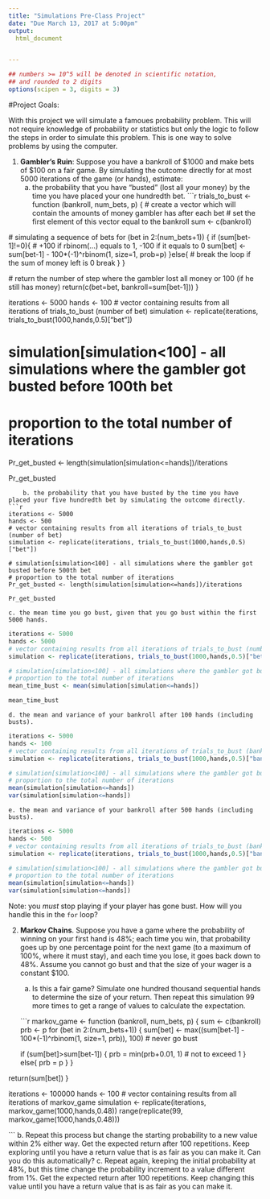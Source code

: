 ```yaml
---
title: "Simulations Pre-Class Project"
date: "Due March 13, 2017 at 5:00pm"
output:
  html_document


---
```


<style type="text/css">
.table {

    width: 80%;
    margin-left:10%; 
    margin-right:10%;
}
</style>
```r
## numbers >= 10^5 will be denoted in scientific notation,
## and rounded to 2 digits
options(scipen = 3, digits = 3)
```




#Project Goals:


With this project we will simulate a famoues probability problem. This will not require knowledge of probability or statistics but only the logic to follow the steps in order to simulate this problem. This is one way to solve problems by using the computer. 

 1. **Gambler's Ruin**: Suppose you have a bankroll of $1000 and make bets of $100 on a fair game. By simulating the outcome directly for at most 5000 iterations of the game (or hands), estimate:
    a. the probability that you have "busted" (lost all your money) by the time you have placed your one hundredth bet. 
```r

trials_to_bust <- function (bankroll, num_bets, p) {
  # create a vector which will contain the amounts of money gambler has after each bet 
  # set the first element of this vector equal to the bankroll
  sum <- c(bankroll)
  
  # simulating a sequence of bets
  for (bet in 2:(num_bets+1)) {
    if (sum[bet-1]!=0){
      # +100 if rbinom(...) equals to 1, -100 if it equals to 0
      sum[bet] <- sum[bet-1] - 100*(-1)^rbinom(1, size=1, prob=p) 
    }else{
      # break the loop if the sum of money left is 0
      break
    }
  }
  
  # return the number of step where the gambler lost all money or 100 (if he still has money)
  return(c(bet=bet, bankroll=sum[bet-1]))
}

iterations <- 5000
hands <- 100
# vector containing results from all iterations of trials_to_bust (number of bet)
simulation <- replicate(iterations, trials_to_bust(1000,hands,0.5)["bet"])

# simulation[simulation<100] - all simulations where the gambler got busted before 100th bet
# proportion to the total number of iterations
Pr_get_busted <- length(simulation[simulation<=hands])/iterations

Pr_get_busted
```
    b. the probability that you have busted by the time you have placed your five hundredth bet by simulating the outcome directly. 
```r
iterations <- 5000
hands <- 500
# vector containing results from all iterations of trials_to_bust (number of bet)
simulation <- replicate(iterations, trials_to_bust(1000,hands,0.5)["bet"])

# simulation[simulation<100] - all simulations where the gambler got busted before 500th bet
# proportion to the total number of iterations
Pr_get_busted <- length(simulation[simulation<=hands])/iterations

Pr_get_busted
```
    c. the mean time you go bust, given that you go bust within the first 5000 hands.
```r
iterations <- 5000
hands <- 5000
# vector containing results from all iterations of trials_to_bust (number of bet)
simulation <- replicate(iterations, trials_to_bust(1000,hands,0.5)["bet"])

# simulation[simulation<100] - all simulations where the gambler got busted before 100th bet
# proportion to the total number of iterations
mean_time_bust <- mean(simulation[simulation<=hands])

mean_time_bust
```
    d. the mean and variance of your bankroll after 100 hands (including busts).
```r
iterations <- 5000
hands <- 100
# vector containing results from all iterations of trials_to_bust (bankrolls)
simulation <- replicate(iterations, trials_to_bust(1000,hands,0.5)["bankroll"])

# simulation[simulation<100] - all simulations where the gambler got busted before 100th bet
# proportion to the total number of iterations
mean(simulation[simulation<=hands])
var(simulation[simulation<=hands])
```
    e. the mean and variance of your bankroll after 500 hands (including busts).
```r
iterations <- 5000
hands <- 500
# vector containing results from all iterations of trials_to_bust (bankrolls)
simulation <- replicate(iterations, trials_to_bust(1000,hands,0.5)["bankroll"])

# simulation[simulation<100] - all simulations where the gambler got busted before 100th bet
# proportion to the total number of iterations
mean(simulation[simulation<=hands])
var(simulation[simulation<=hands])
``` 
Note: you *must* stop playing if your player has gone bust. How will you handle this in the `for` loop?

2. **Markov Chains**. Suppose you have a game where the probability of winning on your first hand is 48%; each time you win, that probability goes up by one percentage point for the next game (to a maximum of 100%, where it must stay), and each time you lose, it goes back down to 48%. Assume you cannot go bust and that the size of your wager is a constant $100.
    a. Is this a fair game? Simulate one hundred thousand sequential hands to determine the size of your return. Then repeat this simulation 99 more times to get a range of values to calculate the expectation.
    
    ```r

markov_game <- function (bankroll, num_bets, p) {
  sum <- c(bankroll)
  prb <- p
  for (bet in 2:(num_bets+1)) {
      sum[bet] <- max((sum[bet-1] - 100*(-1)^rbinom(1, size=1, prb)), 100) # never go bust
     
      if (sum[bet]>sum[bet-1]) {
        prb = min(prb+0.01, 1)  # not to exceed 1
      } else{
        prb = p
      }
  }

  return(sum[bet])
}

iterations <- 100000
hands <- 100
# vector containing results from all iterations of markov_game
simulation <- replicate(iterations, markov_game(1000,hands,0.48))
range(replicate(99, markov_game(1000,hands,0.48)))


```
    b. Repeat this process but change the starting probability to a new value within 2% either way. Get the expected return after 100 repetitions. Keep exploring until you have a return value that is as fair as you can make it. Can you do this automatically?
    c. Repeat again, keeping the initial probability at 48%, but this time change the probability increment to a value different from 1%. Get the expected return after 100 repetitions. Keep changing this value until you have a return value that is as fair as you can make it. 
